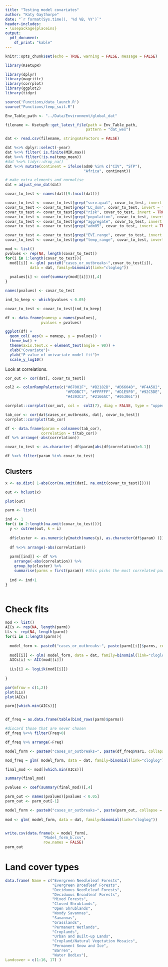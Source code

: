 ```yaml
---
title: "Testing model covariates"
author: "Katy Gaythorpe"
date: "`r format(Sys.time(), '%d %B, %Y')`"
header-includes: 
- \usepackage{placeins}
output: 
  pdf_document:
    df_print: "kable"
---
```


```r
knitr::opts_chunk$set(echo = TRUE, warning = FALSE, message = FALSE)

library(KsetupR)

library(dplyr)
library(magrittr)
library(corrplot)
library(ggplot2)
library(tidyr)

source('Functions/data_launch.R')
source("Functions/temp_suit.R")
```

```r

Env_Table_path <- "../Data/Environment/global_dat"

filename <- KsetupR::get_latest_file(path = Env_Table_path, 
                                    pattern = "dat_wes")

dat <- read.csv(filename, stringsAsFactors = FALSE)

dat %<>% dplyr::select(-year)
dat %<>% filter( is.finite(MIR.max))
dat %<>% filter(!is.na(temp_mean))
#dat %<>% tidyr::drop_na()
dat %<>% mutate(continent = ifelse(adm0 %in% c("CIV", "STP"),
                                   "Africa", continent))

# make extra elements and normalise
dat = adjust_env_dat(dat)

```

```r

covar_to_test <- names(dat)[9:(ncol(dat))]

covar_to_test <- covar_to_test[grep("surv.qual", covar_to_test, invert = TRUE)]
covar_to_test <- covar_to_test[grep("LC_dom", covar_to_test, invert = TRUE)]
covar_to_test <- covar_to_test[grep("risk", covar_to_test, invert = TRUE)]
covar_to_test <- covar_to_test[grep("population", covar_to_test, invert = TRUE)]
covar_to_test <- covar_to_test[grep("aggregate", covar_to_test, invert = TRUE)]
covar_to_test <- covar_to_test[grep("adm05", covar_to_test, invert = TRUE)]

covar_to_test <- covar_to_test[grep("EVI.range", covar_to_test, invert = TRUE)] # because EVI.max is so correlated with it
covar_to_test <- covar_to_test[grep("temp_range", covar_to_test, invert = TRUE)] # because temp_max is so correlated with it

mod <- list()
pvalues <- rep(NA, length(covar_to_test))
for(i in 1:length(covar_to_test)){
  mod[[i]] <- glm( paste0("cases_or_outbreaks~",covar_to_test[i]), 
           data = dat, family=binomial(link="cloglog"))
  
  pvalues[i] <- coef(summary(mod[[i]]))[,4]
}

names(pvalues) <- covar_to_test

ind_to_keep <- which(pvalues < 0.05)

covar_to_test <- covar_to_test[ind_to_keep]

df <- data.frame(namesp = names(pvalues),
                pvalues = pvalues)

ggplot(df) + 
  geom_col( aes(x = namesp, y = pvalues)) + 
  theme_bw() + 
  theme(axis.text.x = element_text(angle = 90)) +
  xlab("Covariate")+
  ylab("P value of univariate model fit")+
  scale_y_log10()
```



Look at correlations.

```r

cor_out <- cor(dat[, covar_to_test])

col2 <- colorRampPalette(c("#67001F", "#B2182B", "#D6604D", "#F4A582",
                           "#FDDBC7", "#FFFFFF", "#D1E5F0", "#92C5DE",
                           "#4393C3", "#2166AC", "#053061"))

corrplot::corrplot(cor_out, col =  col2(7), diag = FALSE, type = "upper")

```

```r

tab_cor <- cor(dat$cases_or_outbreaks, dat[, covar_to_test])
corrplot::corrplot(tab_cor)

df <- data.frame(param = colnames(tab_cor),
                correlation = t(tab_cor))
df %>% arrange(-abs(correlation))

covar_to_test <- as.character( df$param[abs(df$correlation)>0.1])

df %<>% filter(param %in% covar_to_test)
```




## Clusters

```r

x <- as.dist( 1-abs(cor(na.omit(dat[, na.omit(covar_to_test)]))))

out <- hclust(x)

plot(out)

parm <- list()

ind <- 1
for(i in 2:length(na.omit(covar_to_test))){
  y <- cutree(out, k = i)
  
  df$cluster <- as.numeric(y[match(names(y), as.character(df$param) )])
  
  df %<>% arrange(-abs(correlation))
  
  parm[[ind]] <- df %>% 
    arrange(-abs(correlation)) %>% 
    group_by(cluster) %>% 
    summarise(parms = first(param)) #this picks the most correlated parameter out of each cluster
  
  ind <- ind+1
}



```

# Check fits


```r
mod <- list()
AICs <- rep(NA, length(parm))
LLs <- rep(NA, length(parm))
for(i in 1:length(parm)){
  
  model_form <- paste0("cases_or_outbreaks~", paste(parm[[i]]$parms, collapse = "+") )
  
  mod[[i]] <- glm( model_form, data = dat, family=binomial(link="cloglog"))
  AICs[i] <- AIC(mod[[i]])
  
  LLs[i] <- logLik(mod[[i]])
  
}

par(mfrow = c(1,2))
plot(LLs)
plot(AICs)

parm[[which.min(AICs)]]



```

```r

df_freq = as.data.frame(table(bind_rows(parm)$parms))

#discard those that are never chosen
df_freq %<>% filter(Freq>0)

df_freq %>% arrange(-Freq)

model_form <- paste0("cases_or_outbreaks~", paste(df_freq$Var1, collapse = "+") )

mod_freq = glm( model_form, data = dat, family=binomial(link="cloglog"))
```




```r

final_mod <- mod[[which.min(AICs)]]

summary(final_mod)

pvalues <- coef(summary(final_mod))[,4]

parm_out <- names(pvalues)[pvalues < 0.05]
parm_out <- parm_out[-1]

model_form <- paste0("cases_or_outbreaks~", paste(parm_out, collapse = "+") )
  
mod <- glm( model_form, data = dat, family=binomial(link="cloglog"))


write.csv(data.frame(x = model_form),
                 "Model_form_b.csv",
                 row.names = FALSE)
parm_out
```


# Land cover types

```r

data.frame( Name = c("Evergreen Needleleaf Forests",
                     "Evergreen Broadleaf Forests",
                     "Deciduous Needleleaf Forests",
                     "Deciduous Broadleaf Forests",
                     "Mixed Forests",
                     "Closed Shrublands",
                     "Open Shrublands",
                     "Woody Savannas",
                     "Savannas",
                     "Grasslands",
                     "Permanent Wetlands",
                     "Croplands",
                     "Urban and Built-up Lands",
                     "Cropland/Natural Vegetation Mosaics",
                     "Permanent Snow and Ice",
                     "Barren",
                     "Water Bodies"),
Landcover = c(1:16, 17) )

```
